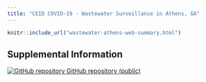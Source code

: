 ```yaml
---
title: "CEID COVID-19 - Wastewater Surveillance in Athens, GA"
---
```

<p id="disclaimer"></p>

```r
knitr::include_url("wastewater-athens-web-summary.html")
```
<script>iFrameResize({ log: false }, '#wastewater-athens')</script>

## Supplemental Information

<div class="container-frames">

<!-- <p>Preprint:<br> -->
<!--   <a href="" target="_blank"> -->
<!--   Eric. Lipp. Title. August xx, 2020.</a> (pdf) -->
<!-- </p> -->

<p>
  <a href="https://github.com/lipplab-uga/covid_wastewater_lipplab_athens" target="_blank">
    <img src="images/GitHub-Mark-64px.png" id="github-icon" alt="GitHub repository"/>
    GitHub repository (public)
  </a>
</p>


</div>
